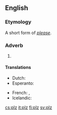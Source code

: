 {{also|PLZ|plž|pĺž}}
==English==

===Etymology===
A short form of ''[[please]]''.

===Adverb===
{{head|en|adverb}}

# {{lb|en|slang}} {{abbreviation of|please|lang=en}}

====Translations====
{{trans-top|short for please}}
* Dutch: {{t+|nl|a.u.b.}}
* Esperanto: {{t|eo|bv.}}
{{trans-mid}}
* French: {{t+|fr|svp}}, {{t+|fr|stp}}
* Icelandic: {{t|is|plís}}
{{trans-bottom}}

[[cs:plz]]
[[it:plz]]
[[fi:plz]]
[[sv:plz]]